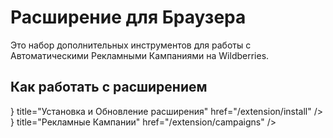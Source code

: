 
# Расширение для Браузера

Это набор дополнительных инструментов для работы с Автоматическими Рекламными Кампаниями на Wildberries.

## Как работать с расширением

<Cards>
    <Card icon={<ArrowDownTrayIcon />} title="Установка и Обновление расширения" href="/extension/install" />
    <Card icon={<ChartBarSquareIcon />} title="Рекламные Кампании" href="/extension/campaigns" />
</Cards>